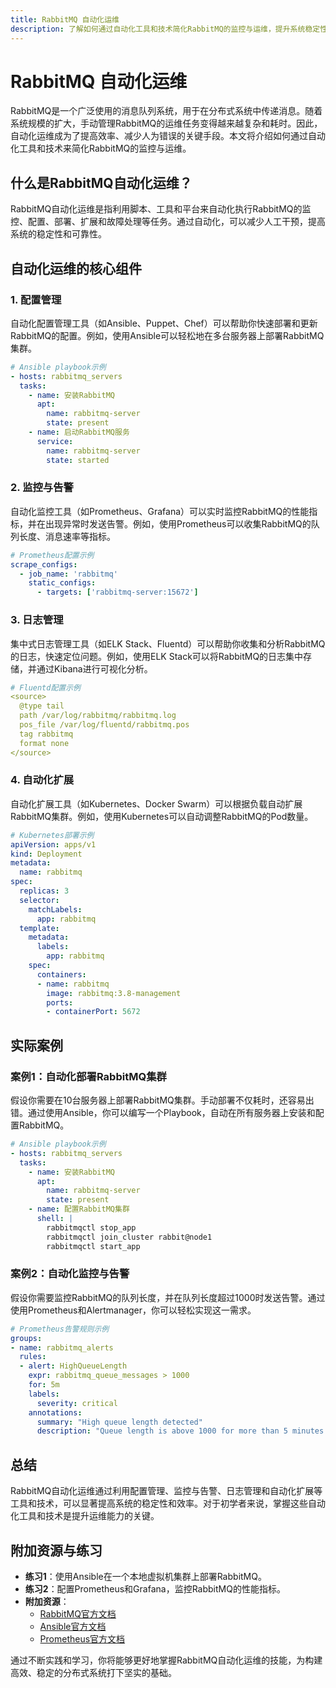 ```yaml
---
title: RabbitMQ 自动化运维
description: 了解如何通过自动化工具和技术简化RabbitMQ的监控与运维，提升系统稳定性和效率。
---
```


# RabbitMQ 自动化运维

RabbitMQ是一个广泛使用的消息队列系统，用于在分布式系统中传递消息。随着系统规模的扩大，手动管理RabbitMQ的运维任务变得越来越复杂和耗时。因此，自动化运维成为了提高效率、减少人为错误的关键手段。本文将介绍如何通过自动化工具和技术来简化RabbitMQ的监控与运维。

## 什么是RabbitMQ自动化运维？

RabbitMQ自动化运维是指利用脚本、工具和平台来自动化执行RabbitMQ的监控、配置、部署、扩展和故障处理等任务。通过自动化，可以减少人工干预，提高系统的稳定性和可靠性。

## 自动化运维的核心组件

### 1. 配置管理
自动化配置管理工具（如Ansible、Puppet、Chef）可以帮助你快速部署和更新RabbitMQ的配置。例如，使用Ansible可以轻松地在多台服务器上部署RabbitMQ集群。

```yaml
# Ansible playbook示例
- hosts: rabbitmq_servers
  tasks:
    - name: 安装RabbitMQ
      apt:
        name: rabbitmq-server
        state: present
    - name: 启动RabbitMQ服务
      service:
        name: rabbitmq-server
        state: started
```

### 2. 监控与告警
自动化监控工具（如Prometheus、Grafana）可以实时监控RabbitMQ的性能指标，并在出现异常时发送告警。例如，使用Prometheus可以收集RabbitMQ的队列长度、消息速率等指标。

```yaml
# Prometheus配置示例
scrape_configs:
  - job_name: 'rabbitmq'
    static_configs:
      - targets: ['rabbitmq-server:15672']
```

### 3. 日志管理
集中式日志管理工具（如ELK Stack、Fluentd）可以帮助你收集和分析RabbitMQ的日志，快速定位问题。例如，使用ELK Stack可以将RabbitMQ的日志集中存储，并通过Kibana进行可视化分析。

```yaml
# Fluentd配置示例
<source>
  @type tail
  path /var/log/rabbitmq/rabbitmq.log
  pos_file /var/log/fluentd/rabbitmq.pos
  tag rabbitmq
  format none
</source>
```

### 4. 自动化扩展
自动化扩展工具（如Kubernetes、Docker Swarm）可以根据负载自动扩展RabbitMQ集群。例如，使用Kubernetes可以自动调整RabbitMQ的Pod数量。

```yaml
# Kubernetes部署示例
apiVersion: apps/v1
kind: Deployment
metadata:
  name: rabbitmq
spec:
  replicas: 3
  selector:
    matchLabels:
      app: rabbitmq
  template:
    metadata:
      labels:
        app: rabbitmq
    spec:
      containers:
      - name: rabbitmq
        image: rabbitmq:3.8-management
        ports:
        - containerPort: 5672
```

## 实际案例

### 案例1：自动化部署RabbitMQ集群
假设你需要在10台服务器上部署RabbitMQ集群。手动部署不仅耗时，还容易出错。通过使用Ansible，你可以编写一个Playbook，自动在所有服务器上安装和配置RabbitMQ。

```yaml
# Ansible playbook示例
- hosts: rabbitmq_servers
  tasks:
    - name: 安装RabbitMQ
      apt:
        name: rabbitmq-server
        state: present
    - name: 配置RabbitMQ集群
      shell: |
        rabbitmqctl stop_app
        rabbitmqctl join_cluster rabbit@node1
        rabbitmqctl start_app
```

### 案例2：自动化监控与告警
假设你需要监控RabbitMQ的队列长度，并在队列长度超过1000时发送告警。通过使用Prometheus和Alertmanager，你可以轻松实现这一需求。

```yaml
# Prometheus告警规则示例
groups:
- name: rabbitmq_alerts
  rules:
  - alert: HighQueueLength
    expr: rabbitmq_queue_messages > 1000
    for: 5m
    labels:
      severity: critical
    annotations:
      summary: "High queue length detected"
      description: "Queue length is above 1000 for more than 5 minutes."
```

## 总结

RabbitMQ自动化运维通过利用配置管理、监控与告警、日志管理和自动化扩展等工具和技术，可以显著提高系统的稳定性和效率。对于初学者来说，掌握这些自动化工具和技术是提升运维能力的关键。

## 附加资源与练习

- **练习1**：使用Ansible在一个本地虚拟机集群上部署RabbitMQ。
- **练习2**：配置Prometheus和Grafana，监控RabbitMQ的性能指标。
- **附加资源**：
  - [RabbitMQ官方文档](https://www.rabbitmq.com/documentation.html)
  - [Ansible官方文档](https://docs.ansible.com/ansible/latest/index.html)
  - [Prometheus官方文档](https://prometheus.io/docs/)

通过不断实践和学习，你将能够更好地掌握RabbitMQ自动化运维的技能，为构建高效、稳定的分布式系统打下坚实的基础。